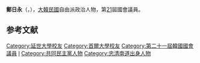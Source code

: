 {{BLP unsourced|time=2020-10-08T08:02:51+00:00}}
{{Infobox politician
| name = 鄭日永<br>{{lang|ko|정일영}}
| image = 
| caption = 
| birth_date = {{Birth date and age|1957|8|14}}
| birth_place = {{KOR}}[[忠清南道|忠清南道]]保寧郡（今[[保寧市|保寧市]]）
| residence = {{KOR}}[[仁川|仁川]]
| nationality = {{ROK}}
| party = {{MPK}}
| other_names = 
| alma_mater = [[延世大學|延世大學]]、[[首爾大學|首爾大學]]
| office = {{flagicon|South Korea}} 第21屆[[韓國國會|韓國國會]]議員
| term_start = 2020年5月30日
| term_end = 
| constituency = [[仁川|仁川]][[延壽區|延壽區]]乙
| predecessor = {{tsl|ko|민경욱|閔庚旭}}
| successor = 
}}

'''鄭日永'''（{{kor|정일영|鄭日永|Chung Il-yung}}，{{bd|1957年|8月14日}}），[[大韓民國|大韓民國]]自由派政治人物，第[[第21屆大韓民國國會議員名單|21]]屆國會議員。

== 参考文献 ==
<references />

{{DEFAULTSORT:Chung Il-yung}}
[[Category:延世大學校友|Category:延世大學校友]]
[[Category:首爾大學校友|Category:首爾大學校友]]
[[Category:第二十一屆韓國國會議員|Category:第二十一屆韓國國會議員]]
[[Category:鄭姓|I]]
[[Category:共同民主黨人物|Category:共同民主黨人物]]
[[Category:忠清南道出身人物|Category:忠清南道出身人物]]